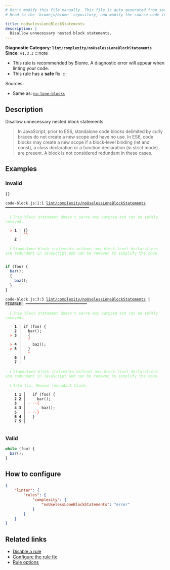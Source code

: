 ```yaml
---
# Don't modify this file manually. This file is auto generated from source, and you will lose your changes next time the website is built.
# Head to the `biomejs/biome` repository, and modify the source code in there.

title: noUselessLoneBlockStatements
description: |
  Disallow unnecessary nested block statements.
---
```


**Diagnostic Category: `lint/complexity/noUselessLoneBlockStatements`**
<Tabs>
<TabItem label="JavaScript (and super languages)" icon="seti:javascript">
**Since**: `v1.3.3`
:::note
- This rule is recommended by Biome. A diagnostic error will appear when linting your code.
- This rule has a **safe** fix.
:::

Sources: 
- Same as: <a href="https://eslint.org/docs/latest/rules/no-lone-blocks" target="_blank"><code>no-lone-blocks</code></a>

## Description
Disallow unnecessary nested block statements.

>In JavaScript, prior to ES6, standalone code blocks delimited by curly braces do not create a new scope and have no use.
In ES6, code blocks may create a new scope if a block-level binding (let and const), a class declaration or a function declaration (in strict mode) are present. A block is not considered redundant in these cases.


## Examples

### Invalid

```js
{}
```

<pre class="language-text"><code class="language-text">code-block.js:1:1 <a href="https://biomejs.dev/linter/rules/no-useless-lone-block-statements">lint/complexity/noUselessLoneBlockStatements</a> ━━━━━━━━━━━━━━━━━━━━━━━━━━━━━━━━━━━━━<br /><br />  <strong><span style="color: lightgreen;">ℹ</span></strong> <span style="color: lightgreen;">This block statement doesn't serve any purpose and can be safely removed.</span><br />  <br />  <strong><span style="color: Tomato;">&gt;</span></strong> <strong>1 │ </strong>&#123;&#125;<br />   <strong>   │ </strong><strong><span style="color: Tomato;">^</span></strong><strong><span style="color: Tomato;">^</span></strong><br />    <strong>2 │ </strong><br />  <br />  <strong><span style="color: lightgreen;">ℹ</span></strong> <span style="color: lightgreen;">Standalone block statements without any block-level declarations are redundant in JavaScript and can be removed to simplify the code.</span><br />  <br /></code></pre>

```js
if (foo) {
  bar();
  {
    baz();
  }
}
```

<pre class="language-text"><code class="language-text">code-block.js:3:3 <a href="https://biomejs.dev/linter/rules/no-useless-lone-block-statements">lint/complexity/noUselessLoneBlockStatements</a> <span style="color: #000; background-color: #ddd;"> FIXABLE </span> ━━━━━━━━━━━━━━━━━━━━━━━━━━━<br /><br />  <strong><span style="color: lightgreen;">ℹ</span></strong> <span style="color: lightgreen;">This block statement doesn't serve any purpose and can be safely removed.</span><br />  <br />    <strong>1 │ </strong>if (foo) &#123;<br />    <strong>2 │ </strong>  bar();<br />  <strong><span style="color: Tomato;">&gt;</span></strong> <strong>3 │ </strong>  &#123;<br />   <strong>   │ </strong>  <strong><span style="color: Tomato;">^</span></strong><br />  <strong><span style="color: Tomato;">&gt;</span></strong> <strong>4 │ </strong>    baz();<br />  <strong><span style="color: Tomato;">&gt;</span></strong> <strong>5 │ </strong>  &#125;<br />   <strong>   │ </strong>  <strong><span style="color: Tomato;">^</span></strong><br />    <strong>6 │ </strong>&#125;<br />    <strong>7 │ </strong><br />  <br />  <strong><span style="color: lightgreen;">ℹ</span></strong> <span style="color: lightgreen;">Standalone block statements without any block-level declarations are redundant in JavaScript and can be removed to simplify the code.</span><br />  <br />  <strong><span style="color: lightgreen;">ℹ</span></strong> <span style="color: lightgreen;">Safe fix</span><span style="color: lightgreen;">: </span><span style="color: lightgreen;">Remove redundant block.</span><br />  <br />    <strong>1</strong> <strong>1</strong><strong> │ </strong>  if (foo) &#123;<br />    <strong>2</strong> <strong>2</strong><strong> │ </strong>    bar();<br />    <strong>3</strong>  <strong> │ </strong><span style="color: Tomato;">-</span> <span style="color: Tomato;"><span style="opacity: 0.8;"><strong>·</strong></span></span><span style="color: Tomato;"><span style="opacity: 0.8;"><strong>·</strong></span></span><span style="color: Tomato;"><strong>&#123;</strong></span><br />    <strong>4</strong> <strong>3</strong><strong> │ </strong>      baz();<br />    <strong>5</strong>  <strong> │ </strong><span style="color: Tomato;">-</span> <span style="color: Tomato;"><span style="opacity: 0.8;"><strong>·</strong></span></span><span style="color: Tomato;"><span style="opacity: 0.8;"><strong>·</strong></span></span><span style="color: Tomato;"><strong>&#125;</strong></span><br />    <strong>6</strong> <strong>4</strong><strong> │ </strong>  &#125;<br />    <strong>7</strong> <strong>5</strong><strong> │ </strong>  <br />  <br /></code></pre>

### Valid

```js
while (foo) {
  bar();
}
```

## How to configure
```json title="biome.json"
{
	"linter": {
		"rules": {
			"complexity": {
				"noUselessLoneBlockStatements": "error"
			}
		}
	}
}

```
## Related links

- [Disable a rule](/linter/#disable-a-lint-rule)
- [Configure the rule fix](/linter#configure-the-rule-fix)
- [Rule options](/linter/#rule-options)

</TabItem>
</Tabs>

